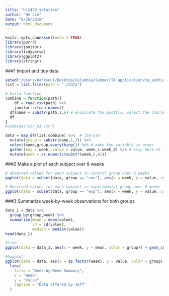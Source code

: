 ```yaml
---
title: "hj2479_solution"
author: "He Jin"
date: "6/26/2018"
output: html_document
---
```


```r
knitr::opts_chunk$set(echo = TRUE)
library(purrr)
library(janitor)
library(tidyverse)
library(ggplot2)
library(stringr)
```
###1 Import and tidy data
```r
setwd("/Users/Harksoul/Desktop/Columbia/Summer/TA application/ta_audtion/Desktop/ta_audtion/data")
list = list.files(path = "./data")

# build function 
combine = function(path){ 
    df = read.csv(path) %>% 
    janitor::clean_names()
  df$name = substr(path,1,6) # eliminate the postfix, select the character
  df
}
#combine("con_01.csv")

data = map_df(list,combine) %>%  # iterate
  mutate(group = substr(name,1,3)) %>% 
  select(name,group,everything()) %>% # make the variable in order
  gather(key = week, value = value, week_1:week_8) %>% # stop here at the first time
  mutate(week = as.numeric(substr(week,6,6)))
```
###2 Make a plot of each subject over 8 weeks
```r
# Observed values for each subject in control group over 8 weeks
ggplot(data = subset(data, group == "con"), aes(x = week, y = value, color = name)) + geom_smooth(se = FALSE) + facet_grid(. ~ name)

# Observed values for each subject in experimental group over 8 weeks
ggplot(data = subset(data, group == "exp"), aes(x = week, y = value, color = name)) + geom_smooth(se = FALSE) + facet_grid(. ~ name)

```

###3 Summarize week-by-week observations for both groups
```r
data_1 = data %>%
  group_by(group,week) %>%
  summarize(mean = mean(value),
            sd = sd(value),
            median = median(value))
head(data_1)

#line 
ggplot(data = data_1, aes(x = week, y = mean, color = group)) + geom_smooth(se = TRUE)

#boxplot
ggplot(data = data, aes(x = as.factor(week), y = value, color = group)) + geom_boxplot() + 
  labs(
    title = "Week-by-Week Summary",
    x = "Week",
    y = "Value",
    caption = "Data offered by Jeff"
  )

```


